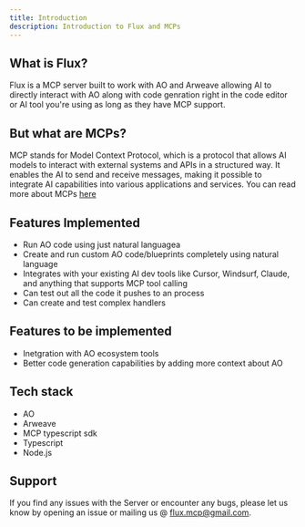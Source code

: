 ```yaml
---
title: Introduction
description: Introduction to Flux and MCPs
---
```

## What is Flux?
Flux is a MCP server built to work with AO and Arweave allowing AI to directly interact with AO along with code genration right in the code editor or AI tool you're using as long as they have MCP support.

## But what are MCPs?
MCP stands for Model Context Protocol, which is a protocol that allows AI models to interact with external systems and APIs in a structured way. It enables the AI to send and receive messages, making it possible to integrate AI capabilities into various applications and services.
You can read more about MCPs [here](https://modelcontextprotocol.io/docs)

## Features Implemented
- Run AO code using just natural languagea
- Create and run custom AO code/blueprints completely using natural language
- Integrates with your existing AI dev tools like Cursor, Windsurf, Claude, and anything that supports MCP tool calling
- Can test out all the code it pushes to an process
- Can create and test complex handlers

## Features to be implemented
- Inetgration with AO ecosystem tools
- Better code generation capabilities by adding more context about AO

## Tech stack
- AO
- Arweave
- MCP typescript sdk
- Typescript
- Node.js

## Support
If you find any issues with the Server or encounter any bugs, please let us know by opening an issue or mailing us @ flux.mcp@gmail.com.
